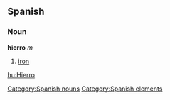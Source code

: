 == Spanish == {{wikipediaAlt|iron}}
=== Noun ===
'''hierro''' ''m''
# [[iron]]

[[Category:Spanish nouns]]
[[Category:Spanish elements]]

[[hu:Hierro]]